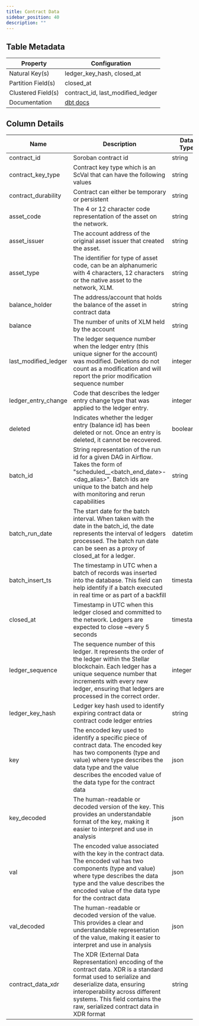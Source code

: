 ```yaml
---
title: Contract Data
sidebar_position: 40
description: ""
---
```


<div className="scoped-data-dictionary-table">

## Table Metadata

| Property | Configuration |
| --- | --- |
| Natural Key(s) | ledger_key_hash, closed_at |
| Partition Field(s) | closed_at |
| Clustered Field(s) | contract_id, last_modified_ledger |
| Documentation | [dbt docs](https://hubble-261722.appspot.com/#!/source/source.stellar_dbt_public.crypto_stellar.contract_data) |

## Column Details

| Name | Description | Data Type | Domain Values | Required? | Notes |
| --- | --- | --- | --- | --- | --- |
| contract_id | Soroban contract id | string |  | Yes |  |
| contract_key_type | Contract key type which is an ScVal that can have the following values | string |  |  |  |
| contract_durability | Contract can either be temporary or persistent | string |  |  |  |
| asset_code | The 4 or 12 character code representation of the asset on the network. | string |  |  |  |
| asset_issuer | The account address of the original asset issuer that created the asset. | string |  |  |  |
| asset_type | The identifier for type of asset code, can be an alphanumeric with 4 characters, 12 characters or the native asset to the network, XLM. | string |  |  |  |
| balance_holder | The address/account that holds the balance of the asset in contract data | string |  |  |  |
| balance | The number of units of XLM held by the account | string |  |  |  |
| last_modified_ledger | The ledger sequence number when the ledger entry (this unique signer for the account) was modified. Deletions do not count as a modification and will report the prior modification sequence number | integer |  | Yes |  |
| ledger_entry_change | Code that describes the ledger entry change type that was applied to the ledger entry. | integer |  | Yes |  |
| deleted | Indicates whether the ledger entry (balance id) has been deleted or not. Once an entry is deleted, it cannot be recovered. | boolean |  | Yes |  |
| batch_id | String representation of the run id for a given DAG in Airflow. Takes the form of "scheduled\_\_\<batch_end_date>-\<dag_alias>". Batch ids are unique to the batch and help with monitoring and rerun capabilities | string |  | Yes |  |
| batch_run_date | The start date for the batch interval. When taken with the date in the batch_id, the date represents the interval of ledgers processed. The batch run date can be seen as a proxy of closed_at for a ledger. | datetime |  | Yes |  |
| batch_insert_ts | The timestamp in UTC when a batch of records was inserted into the database. This field can help identify if a batch executed in real time or as part of a backfill | timestamp |  | Yes |  |
| closed_at | Timestamp in UTC when this ledger closed and committed to the network. Ledgers are expected to close ~every 5 seconds | timestamp |  | Yes |  |
| ledger_sequence | The sequence number of this ledger. It represents the order of the ledger within the Stellar blockchain. Each ledger has a unique sequence number that increments with every new ledger, ensuring that ledgers are processed in the correct order. | integer |  | Yes |  |
| ledger_key_hash | Ledger key hash used to identify expiring contract data or contract code ledger entries | string |  | Yes |  |
| key | The encoded key used to identify a specific piece of contract data. The encoded key has two components (type and value) where type describes the data type and the value describes the encoded value of the data type for the contract data | json |  |  |  |
| key_decoded | The human-readable or decoded version of the key. This provides an understandable format of the key, making it easier to interpret and use in analysis | json |  |  |  |
| val | The encoded value associated with the key in the contract data. The encoded val has two components (type and value) where type describes the data type and the value describes the encoded value of the data type for the contract data | json |  |  |  |
| val_decoded | The human-readable or decoded version of the value. This provides a clear and understandable representation of the value, making it easier to interpret and use in analysis | json |  |  |  |
| contract_data_xdr | The XDR (External Data Representation) encoding of the contract data. XDR is a standard format used to serialize and deserialize data, ensuring interoperability across different systems. This field contains the raw, serialized contract data in XDR format | string |  |  |  |

</div>
